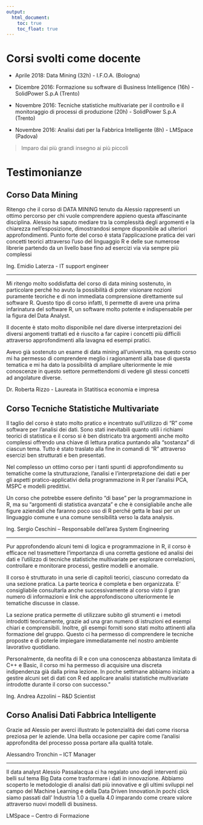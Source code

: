 ```yaml
---
output:
  html_document: 
    toc: true
    toc_float: true
---
```


<link rel="stylesheet" href="styles.css" type="text/css">

# Corsi svolti come docente

* Aprile 2018: Data Mining (32h) - I.F.O.A. (Bologna)

* Dicembre 2016: Formazione su software di Business Intelligence (16h) - SolidPower S.p.A (Trento)

* Novembre 2016: Tecniche statistiche multivariate per il controllo e il monitoraggio di processi di produzione (20h) - SolidPower S.p.A (Trento)

* Novembre 2016: Analisi dati per la Fabbrica Intelligente (8h) - LMSpace (Padova)


> Imparo dai più grandi insegno ai più piccoli

# Testimonianze

## Corso Data Mining

Ritengo che il corso di DATA MINING tenuto da Alessio rappresenti un ottimo percorso per chi vuole comprendere appieno questa affascinante disciplina. 
Alessio ha saputo mediare tra la complessità degli argomenti e la chiarezza nell'esposizione, dimostrandosi sempre disponibile ad ulteriori approfondimenti.
Punto forte del corso è stata l'applicazione pratica dei vari concetti teorici attraverso l'uso del linguaggio R e delle sue numerose librerie partendo da un livello base fino ad esercizi via via sempre più complessi

Ing. Emidio Laterza - IT support engineer

---

Mi ritengo molto soddisfatta del corso di data mining sostenuto, in particolare perché ho avuto la possibilità di poter visionare nozioni puramente teoriche e di non immediata comprensione direttamente sul software R. Questo tipo di corso infatti, ti permette di avere una prima infarinatura del software R, un software molto potente e indispensabile per la figura del Data Analyst.

 Il docente è stato molto disponibile nel dare diverse interpretazioni dei diversi argomenti trattati ed è riuscito a far capire i concetti più difficili attraverso approfondimenti alla lavagna ed esempi pratici.

Avevo già sostenuto un esame di data mining all’università, ma questo corso mi ha permesso di comprendere meglio i ragionamenti alla base di questa tematica e mi ha dato la possibilità di ampliare ulteriormente le mie conoscenze in questo settore permettendomi di vedere gli stessi concetti ad angolature diverse.

Dr. Roberta Rizzo - Laureata in Statitisca economia e impresa


## Corso Tecniche Statistiche Multivariate

Il taglio del corso è stato molto pratico e incentrato sull’utilizzo di “R” come software per l’analisi dei dati. Sono stati inevitabili quanto utili i richiami teorici di statistica e il corso si è ben districato tra argomenti anche molto complessi offrendo una chiave di lettura pratica puntando alla “sostanza” di ciascun tema. Tutto è stato traslato alla fine in comandi di “R” attraverso esercizi ben strutturati e ben presentati.

Nel complesso un ottimo corso per i tanti spunti di approfondimento su tematiche come la strutturazione, l’analisi e l’interpretazione dei dati e per gli aspetti pratico-applicativi della programmazione in R per l’analisi PCA, MSPC e modelli predittivi.

Un corso che potrebbe essere definito “di base” per la programmazione in R, ma su “argomenti di statistica avanzata” e che è consigliabile anche alle figure aziendali che faranno poco uso di R perché getta le basi per un linguaggio comune e una comune sensibilità verso la data analysis.

Ing. Sergio Ceschini – Responsabile dell’area System Engineering

---

Pur approfondendo alcuni temi di logica e programmazione in R, il corso è efficace nel trasmettere l’importanza di una corretta gestione ed analisi dei dati e l’utilizzo di tecniche statistiche multivariate per esplorare correlazioni, controllare e monitorare processi, gestire modelli e anomalie.

Il corso è strutturato in una serie di capitoli teorici, ciascuno corredato da una sezione pratica. La parte teorica è completa e ben organizzata. E’ consigliabile consultarla anche successivamente al corso visto il gran numero di informazioni e link che approfondiscono ulteriormente le tematiche discusse in classe.

La sezione pratica permette di utilizzare subito gli strumenti e i metodi introdotti teoricamente, grazie ad una gran numero di istruzioni ed esempi chiari e comprensibili. Inoltre, gli esempi forniti sono stati molto attinenti alla formazione del gruppo. Questo ci ha permesso di comprendere le tecniche proposte e di poterle impiegare immediatamente nel nostro ambiente lavorativo quotidiano.

Personalmente, da neofita di R e con una conoscenza abbastanza limitata di C++ e Basic, il corso mi ha permesso di acquisire una discreta indipendenza già dalla prima lezione. In poche settimane abbiamo iniziato a gestire alcuni set di dati con R ed applicare analisi statistiche multivariate introdotte durante il corso con successo.”

Ing. Andrea Azzolini – R&D Scientist

## Corso Analisi Dati Fabbrica Intelligente

Grazie ad Alessio per averci illustrato le potenzialità dei dati come risorsa preziosa per le aziende. Una bella occasione per capire come l’analisi approfondita del processo possa portare alla qualità totale.

Alessandro Tronchin –  ICT Manager

---

Il data analyst Alessio Passalacqua ci ha regalato uno degli interventi più belli sul tema Big Data come trasformare i dati in innovazione. Abbiamo scoperto le metodologie di analisi dati più innovative e gli ultimi sviluppi nel campo del Machine Learning e della Data Driven Innovation.In pochi click siamo passati dall’ Industria 1.0 a quella 4.0 imparando come creare valore attraverso nuovi modelli di business.

LMSpace – Centro di Formazione